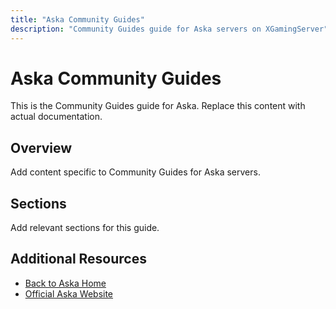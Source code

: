 ```yaml
---
title: "Aska Community Guides"
description: "Community Guides guide for Aska servers on XGamingServer"
---
```


# Aska Community Guides

This is the Community Guides guide for Aska. Replace this content with actual documentation.

## Overview

Add content specific to Community Guides for Aska servers.

## Sections

Add relevant sections for this guide.

## Additional Resources

- [Back to Aska Home](./index)
- [Official Aska Website](https://example.com)

